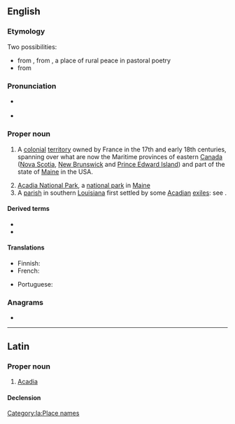 {{also|acadia|acádia|Acádia}}
==English==
{{wikipedia}}

===Etymology===
Two possibilities:
* from {{der|en|it|Arcadia}}, from {{der|en|grc|Ἀρκαδία|t=[[Arcadia]]}}, a place of rural peace in pastoral poetry
* from {{der|en|mic|akadie||fertile land}}

===Pronunciation===
* {{a|US}} {{IPA|en|/əˈkeɪ.di.ə/}}
* {{rhymes|en|eɪdiə|s=4}}

===Proper noun===
{{en-proper noun}}

# {{lb|en|history}} A [[colonial]] [[territory]] owned by France in the 17th and early 18th centuries, spanning over what are now the Maritime provinces of eastern [[Canada]] ([[Nova Scotia]], [[New Brunswick]] and [[Prince Edward Island]]) and part of the state of [[Maine]] in the USA.
# [[w:Acadia National Park|Acadia National Park]], a [[national park]] in [[Maine]]
# A [[parish]] in southern [[Louisiana]] first settled by some [[Acadian]] [[exiles]]: see {{l|en|Acadia Parish}}.

====Derived terms====
* {{l|en|Acadian}}
* {{l|en|Acadia Parish}}

====Translations====
{{trans-top|a French colonial territory in North America}}
* Finnish: {{t|fi|Acadia}}
* French: {{t+|fr|Acadie|f}}
{{trans-mid}}
* Portuguese: {{t|pt|Acádia|f}}
{{trans-bottom}}

===Anagrams===
* {{anagrams|en|a=aaacdi|Adacia}}

----

==Latin==

===Proper noun===
{{la-proper noun|Acadia<1.loc>}}

# {{lb|la|New Latin}} [[#English|Acadia]]

====Declension====
{{la-ndecl|Acadia<1>}}

[[Category:la:Place names]]
